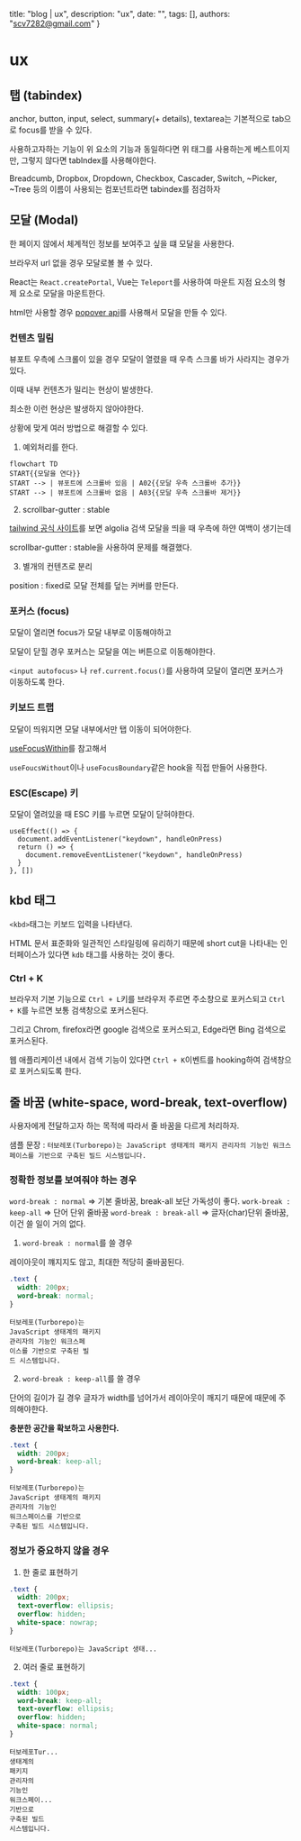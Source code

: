   title: "blog | ux",
  description: "ux",
  date: "",
  tags: [],
  authors: "scv7282@gmail.com"
}

# ux

## 탭 (tabindex)

anchor, button, input, select, summary(+ details), textarea는 기본적으로 tab으로 focus를 받을 수 있다.

사용하고자하는 기능이 위 요소의 기능과 동일하다면 위 태그를 사용하는게 베스트이지만, 그렇지 않다면 tabIndex를 사용해야한다.

Breadcumb, Dropbox, Dropdown, Checkbox, Cascader, Switch, ~Picker, ~Tree 등의 이름이 사용되는 컴포넌트라면 tabindex를 점검하자

## 모달 (Modal)

한 페이지 않에서 체계적인 정보를 보여주고 싶을 떄 모달을 사용한다.

브라우저 url 없을 경우 모달로볼 볼 수 있다.

React는 `React.createPortal`, Vue는 `Teleport`를 사용하여 마운트 지점 요소의 형제 요소로 모달을 마운트한다.

html만 사용할 경우 [popover api](https://developer.mozilla.org/ko/docs/Web/API/Popover_API)를 사용해서 모달을 만들 수 있다.

### 컨텐츠 밀림

뷰포트 우측에 스크롤이 있을 경우 모달이 열렸을 때 우측 스크롤 바가 사라지는 경우가 있다.

이때 내부 컨텐츠가 밀리는 현상이 발생한다.

최소한 이런 현상은 발생하지 않아야한다.

상황에 맞게 여러 방법으로 해결할 수 있다.

1. 예외처리를 한다.

```mermaid
flowchart TD
START{{모달을 연다}}
START --> | 뷰포트에 스크롤바 있음 | A02{{모달 우측 스크롤바 추가}}
START --> | 뷰포트에 스크롤바 없음 | A03{{모달 우측 스크롤바 제거}}
```

2. scrollbar-gutter : stable

[tailwind 공식 사이트](https://tailwindcss.com/)를 보면 algolia 검색 모달을 띄을 때 우측에 하얀 여백이 생기는데

scrollbar-gutter : stable을 사용하여 문제를 해결했다.

3. 별개의 컨텐츠로 분리

position : fixed로 모달 전체를 덮는 커버를 만든다.

### 포커스 (focus)

모달이 열리면 focus가 모달 내부로 이동해야하고

모달이 닫힐 경우 포커스는 모달을 여는 버튼으로 이동해야한다.

`<input autofocus>` 나 `ref.current.focus()`를 사용하여 모달이 열리면 포커스가 이동하도록 한다.

### 키보드 트랩

모달이 띄워지면 모달 내부에서만 탭 이동이 되어야한다.

[useFocusWithin](https://react-spectrum.adobe.com/react-aria/useFocusWithin.html)를 참고해서

`useFoucsWithout`이나 `useFocusBoundary`같은 hook을 직접 만들어 사용한다.

### ESC(Escape) 키

모달이 열려있을 때 ESC 키를 누르면 모달이 닫혀야한다.

```tsx
useEffect(() => {
  document.addEventListener("keydown", handleOnPress)
  return () => {
    document.removeEventListener("keydown", handleOnPress)
  }
}, [])
```

## kbd 태그

`<kbd>`태그는 키보드 입력을 나타낸다.

HTML 문서 표준화와 일관적인 스타일링에 유리하기 때문에 short cut을 나타내는 인터페이스가 있다면 `kdb` 태그를 사용하는 것이 좋다.

### Ctrl + K

브라우저 기본 기능으로 `Ctrl + L`키를 브라우저 주르면 주소창으로 포커스되고 `Ctrl + K`를 누르면 보통 검색창으로 포커스된다.

그리고 Chrom, firefox라면 google 검색으로 포커스되고, Edge라면 Bing 검색으로 포커스된다.

웹 애플리케이션 내에서 검색 기능이 있다면 `Ctrl + K`이벤트를 hooking하여 검색창으로 포커스되도록 한다.

## 줄 바꿈 (white-space, word-break, text-overflow)

사용자에게 전달하고자 하는 목적에 따라서 줄 바꿈을 다르게 처리하자.

샘플 문장 : `터보레포(Turborepo)는 JavaScript 생태계의 패키지 관리자의 기능인 워크스페이스를 기반으로 구축된 빌드 시스템입니다.`

### 정확한 정보를 보여줘야 하는 경우

`word-break : normal` => 기본 줄바꿈, break-all 보단 가독성이 좋다.
`work-break : keep-all` => 단어 단위 줄바꿈
`word-break : break-all` => 글자(char)단위 줄바꿈, 이건 쓸 일이 거의 없다.

1. `word-break : normal`를 쓸 경우

레이아웃이 꺠지지도 않고, 최대한 적당히 줄바꿈된다.

```css
.text {
  width: 200px;
  word-break: normal;
}
```

```
터보레포(Turborepo)는
JavaScript 생태계의 패키지
관리자의 기능인 워크스페
이스를 기반으로 구축된 빌
드 시스템입니다.
```

2. `word-break : keep-all`를 쓸 경우

단어의 길이가 길 경우 글자가 width를 넘어가서 레이아웃이 깨지기 때문에 때문에 주의해야한다.

**충분한 공간을 확보하고 사용한다.**

```css
.text {
  width: 200px;
  word-break: keep-all;
}
```

```
터보레포(Turborepo)는
JavaScript 생태계의 패키지
관리자의 기능인
워크스페이스를 기반으로
구축된 빌드 시스템입니다.
```

### 정보가 중요하지 않을 경우

1. 한 줄로 표현하기

```css
.text {
  width: 200px;
  text-overflow: ellipsis;
  overflow: hidden;
  white-space: nowrap;
}
```

```
터보레포(Turborepo)는 JavaScript 생태...
```

2. 여러 줄로 표현하기

```css
.text {
  width: 100px;
  word-break: keep-all;
  text-overflow: ellipsis;
  overflow: hidden;
  white-space: normal;
}
```

```
터보레포Tur...
생태계의
패키지
관리자의
기능인
워크스페이...
기반으로
구축된 빌드
시스템입니다.
```
